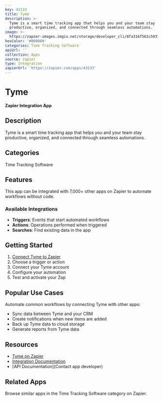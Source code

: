 ```yaml
---
key: 43133
title: Tyme
description: >-
  Tyme is a smart time tracking app that helps you and your team stay
  productive, organized, and connected through seamless automations.
image: >-
  https://zapier-images.imgix.net/storage/developer_cli/8fa316f562c5937a85ae55f10a830822.png?auto=format%2Ccompress&ixlib=python-3.0.0&q=50
hexColor: '#000000'
categories: Time Tracking Software
apiUrl: ''
collection: Apps
source: zapier
type: Integration
zapierUrl: 'https://zapier.com/apps/43133'
---
```

# Tyme

**Zapier Integration App**

## Description

Tyme is a smart time tracking app that helps you and your team stay productive, organized, and connected through seamless automations.

## Categories

Time Tracking Software

## Features

This app can be integrated with 7,000+ other apps on Zapier to automate workflows without code.

### Available Integrations

- **Triggers**: Events that start automated workflows
- **Actions**: Operations performed when triggered
- **Searches**: Find existing data in the app

## Getting Started

1. [Connect Tyme to Zapier](https://zapier.com/apps/43133)
2. Choose a trigger or action
3. Connect your Tyme account
4. Configure your automation
5. Test and activate your Zap

## Popular Use Cases

Automate common workflows by connecting Tyme with other apps:

- Sync data between Tyme and your CRM
- Create notifications when new items are added
- Back up Tyme data to cloud storage
- Generate reports from Tyme data

## Resources

- [Tyme on Zapier](https://zapier.com/apps/43133)
- [Integration Documentation](https://zapier.com/apps/43133/integrations)
- [API Documentation](Contact app developer)

## Related Apps

Browse similar apps in the Time Tracking Software category on Zapier.
